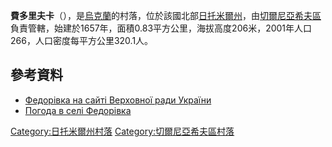 {{coord|50|31|31|N|28|45|56|E|scale:30000|display=title}}

'''費多里夫卡'''（{{lang-uk|Федорівка}}），是[[烏克蘭|烏克蘭]]的村落，位於該國北部[[日托米爾州|日托米爾州]]，由[[切爾尼亞希夫區|切爾尼亞希夫區]]負責管轄，始建於1657年，面積0.83平方公里，海拔高度206米，2001年人口266，人口密度每平方公里320.1人。

==參考資料==
* [http://w1.c1.rada.gov.ua/pls/z7502/A005?rf7571=10838 Федорівка на сайті Верховної ради України]{{dead link|date=2018年4月 |bot=InternetArchiveBot |fix-attempted=yes }}
* [http://weather.in.ua/ua/zhitomirskaja/27104 Погода в селі Федорівка] {{Wayback|url=http://weather.in.ua/ua/zhitomirskaja/27104 |date=20111219172447 }}

{{DEFAULTSORT:Федорівка}}
[[Category:日托米爾州村落|Category:日托米爾州村落]]
[[Category:切爾尼亞希夫區村落|Category:切爾尼亞希夫區村落]]


{{Zhytomyr-geo-stub}}